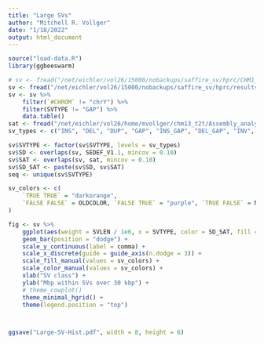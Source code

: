 ```yaml
---
title: "Large SVs"
author: "Mitchell R. Vollger"
date: "1/18/2022"
output: html_document
---
```


```r
source("load-data.R")
library(ggbeeswarm)
```

```r

# sv <- fread("/net/eichler/vol26/15000/nobackups/saffire_sv/hprc/CHM1_comb.tab")
sv <- fread("/net/eichler/vol26/15000/nobackups/saffire_sv/hprc/results/raw/CHM1_h2/CHM1_h2_var_all.bed")
sv <- sv %>%
    filter(`#CHROM` != "chrY") %>%
    filter(SVTYPE != "GAP") %>%
    data.table()
sat <- fread("/net/eichler/vol26/home/mvollger/chm13_t2t/Assembly_analysis/cen/SAT_arrays_2021_02_25.bed")
sv_types <- c("INS", "DEL", "DUP", "GAP", "INS_GAP", "DEL_GAP", "INV", "TRANSPOSE", "COMPLEX_ALIGNMENT", "INTER")

sv$SVTYPE <- factor(sv$SVTYPE, levels = sv_types)
sv$SD <- overlaps(sv, SEDEF_V1.1, mincov = 0.10)
sv$SAT <- overlaps(sv, sat, mincov = 0.10)
sv$SD_SAT <- paste(sv$SD, sv$SAT)
seq <- unique(sv$SVTYPE)

sv_colors <- c(
    `TRUE TRUE` = "darkorange",
    `FALSE FALSE` = OLDCOLOR, `FALSE TRUE` = "purple", `TRUE FALSE` = NEWCOLOR
)

fig <- sv %>%
    ggplot(aes(weight = SVLEN / 1e6, x = SVTYPE, color = SD_SAT, fill = SD_SAT)) +
    geom_bar(position = "dodge") +
    scale_y_continuous(label = comma) +
    scale_x_discrete(guide = guide_axis(n.dodge = 3)) +
    scale_fill_manual(values = sv_colors) +
    scale_color_manual(values = sv_colors) +
    xlab("SV class") +
    ylab("Mbp within SVs over 30 kbp") +
    # theme_cowplot()
    theme_minimal_hgrid() +
    theme(legend.position = "top")



ggsave("Large-SV-Hist.pdf", width = 8, height = 6)
```